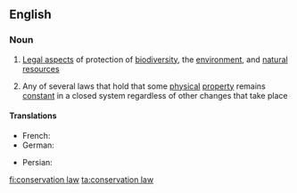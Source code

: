 ==English==

===Noun===
{{wikipedia}}
{{en-noun|head=[[conservation]] [[law]]}}

# {{context|biology|lang=en}} [[law|Legal aspects]] of protection of [[biodiversity]], the [[environment]], and [[natural resources]]
# {{context|physics|lang=en}} Any of several laws that hold that some [[physical]] [[property]] remains [[constant]] in a closed system regardless of other changes that take place

====Translations====
{{trans-top|physical property remaining constant}}
* French: {{t|fr|loi de conservation|f}}
* German: {{t+|de|Erhaltungssatz|m}}
{{trans-mid}}
* Persian: {{t|fa|قانون بقاء|sc=fa-Arab}}
{{trans-bottom}}

[[fi:conservation law]]
[[ta:conservation law]]